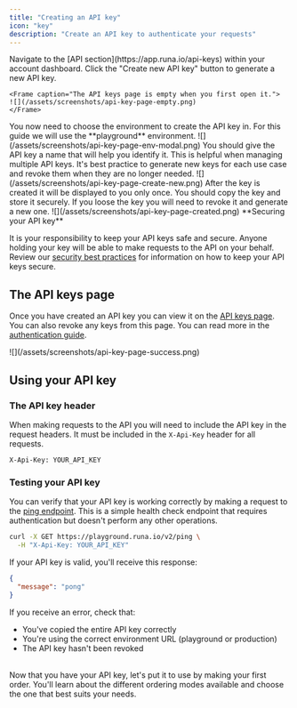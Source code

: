```yaml
---
title: "Creating an API key"
icon: "key"
description: "Create an API key to authenticate your requests"
---
```


<Steps>
  <Step title="Open the API keys page">
    Navigate to the [API section](https://app.runa.io/api-keys) within your account dashboard. Click the "Create new API key" button to generate a new API key.

    <Frame caption="The API keys page is empty when you first open it.">
    ![](/assets/screenshots/api-key-page-empty.png)
    </Frame>

  </Step>
  <Step title="Choose the environment">
    You now need to choose the environment to create the API key in. For this guide we will use the **playground** environment.
    <Frame caption="The environment modal is displayed when you click the 'Create new API key' button.">
    ![](/assets/screenshots/api-key-page-env-modal.png)
    </Frame>
  </Step>
  <Step title="Give the API key a name">
    You should give the API key a name that will help you identify it. This is helpful when managing multiple API keys. It's best practice to generate new keys for each use case and revoke them when they are no longer needed.
    <Frame caption="When creating a new API key, you will be asked to give it a name.">
    ![](/assets/screenshots/api-key-page-create-new.png)
    </Frame>
  </Step>
  <Step title="Copy the API key">
    After the key is created it will be displayed to you only once. You should copy the key and store it securely. If you loose the key you will need to revoke it and generate a new one.
    <Frame caption="The API key is displayed to you only once.">
    ![](/assets/screenshots/api-key-page-created.png)
    </Frame>
    <Note>
**Securing your API key**

It is your responsibility to keep your API keys safe and secure. Anyone holding your key will be able to make requests to the API on your behalf.
Review our [security best practices](/best-practices/security) for information on how to keep your API keys secure.

</Note>
  </Step>
</Steps>

## The API keys page

Once you have created an API key you can view it on the [API keys page](https://app.runa.io/api-keys). You can also revoke any keys from this page. You can read more in the [authentication guide](/best-practices/authentication).

<Frame caption="The API keys page shows a list of all your API keys.">
  ![](/assets/screenshots/api-key-page-success.png)
</Frame>

## Using your API key

### The API key header

When making requests to the API you will need to include the API key in the request headers. It must be included in the `X-Api-Key` header for all requests.

```http
X-Api-Key: YOUR_API_KEY
```

### Testing your API key

You can verify that your API key is working correctly by making a request to the [ping endpoint](/reference/2024-02-05/endpoint/utility/ping). This is a simple health check endpoint that requires authentication but doesn't perform any other operations.

```bash
curl -X GET https://playground.runa.io/v2/ping \
  -H "X-Api-Key: YOUR_API_KEY"
```

If your API key is valid, you'll receive this response:

```json
{
  "message": "pong"
}
```

If you receive an error, check that:

- You've copied the entire API key correctly
- You're using the correct environment URL (playground or production)
- The API key hasn't been revoked

<br />
<Card
  horizontal
  icon="arrow-right"
  title="Next step: Your first order"
  href="/getting-started/first-order/which-mode"
>
  Now that you have your API key, let's put it to use by making your first
  order. You'll learn about the different ordering modes available and choose
  the one that best suits your needs.
</Card>
